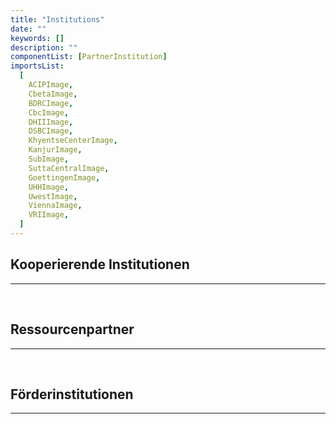 ```yaml
---
title: "Institutions"
date: ""
keywords: []
description: ""
componentList: [PartnerInstitution]
importsList:
  [
    ACIPImage,
    CbetaImage,
    BDRCImage,
    CbcImage,
    DHIIImage,
    DSBCImage,
    KhyentseCenterImage,
    KanjurImage,
    SubImage,
    SuttaCentralImage,
    GoettingenImage,
    UHHImage,
    UwestImage,
    ViennaImage,
    VRIImage,
  ]
---
```


## Kooperierende Institutionen

---

<br />

<PartnerInstitution
  name="Khyentse Center (KC)"
  href="https://www.kc-tbts.uni-hamburg.de"
  src={KhyentseCenterImage}
  alt="Khyentse Center"
/>

<PartnerInstitution
  name="Universität Hamburg (UHH)"
  href="https://www.uni-hamburg.de"
  src={UHHImage}
  alt="Universität Hamburg"
/>

<PartnerInstitution
  name="SuttaCentral"
  href="https://suttacentral.net"
  src={SuttaCentralImage}
  alt="SuttaCentral"
/>

<PartnerInstitution
  name="International Institute for Digital Humanities, Tokyo (DHII)"
  href="https://www.dhii.jp"
  src={DHIIImage}
  alt="International Institute for Digital Humanities"
/>

<PartnerInstitution
  name="Buddhist Digital Resource Center (BDRC)"
  href="https://www.tbrc.org"
  src={BDRCImage}
  alt="Buddhist Digital Resource Center"
/>

<PartnerInstitution
  name="Resources for Kanjur & Tanjur Studies (rKTs, Universität Wien)"
  href="https://www.istb.univie.ac.at/kanjur/rktsneu/sub/index.php"
  src={KanjurImage}
  alt="rKTs"
/>
<PartnerInstitution
  href="https://www.univie.ac.at"
  src={ViennaImage}
  alt="UNI Vienna"
/>

## Ressourcenpartner

---

<br />

<PartnerInstitution
  name="Vipassana Research Institute (VRI)"
  href="https://tipitaka.org"
  src={VRIImage}
  alt="VRI"
/>

<PartnerInstitution
  name="Asian Classics Input Projects (ACIP)"
  href="https://asianclassics.org"
  src={ACIPImage}
  alt="ACIP"
/>

<PartnerInstitution
  name="Buddhist Digital Resource Center (BDRC)"
  href="https://www.tbrc.org"
  src={BDRCImage}
  alt="Buddhist Digital Resource Center"
/>

<PartnerInstitution
  name="Göttingen Register of Electronic Texts in Indian Languages (GRETIL, Georg-August-Universität Göttingen)"
  href="http://gretil.sub.uni-goettingen.de"
  src={GoettingenImage}
  alt="UNI Göttingen"
/>
<PartnerInstitution
  href="https://www.sub.uni-goettingen.de"
  src={SubImage}
  alt="SUB"
/>

<PartnerInstitution
  name="Digital Sanskrit Buddhist Canon (DSBC, University of the West)"
  href="https://www.dsbcproject.org"
  src={DSBCImage}
  alt="Digital Sanskrit Buddhist Canon"
/>
<PartnerInstitution
  href="https://www.uwest.edu"
  src={UwestImage}
  alt="University of the West"
/>

<PartnerInstitution
  name="Chinese Buddhist Electronic Text Association (CBETA)"
  href="https://www.cbeta.org"
  src={CbetaImage}
  alt="CBETA"
/>

<PartnerInstitution
  name="Chinese Buddhist Canonical Attributions database (CBC@) by Michael Radich and Jamie Norrish"
  href="https://dazangthings.nz/cbc/"
  src={CbcImage}
  alt="CBC@"
/>

## Förderinstitutionen

---

<br />

<PartnerInstitution
  name="Khyentse Center (KC)"
  href="https://www.kc-tbts.uni-hamburg.de"
  src={KhyentseCenterImage}
  alt="Khyentse Center"
/>

<PartnerInstitution
  name="Universität Hamburg (UHH)"
  href="https://www.uni-hamburg.de"
  src={UHHImage}
  alt="Universität Hamburg"
/>
